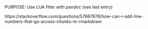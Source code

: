 

PURPOSE:    Use LUA filter with pandoc (see last entry)

https://stackoverflow.com/questions/57867878/how-can-i-add-line-numbers-that-go-across-chunks-in-rmarkdown
